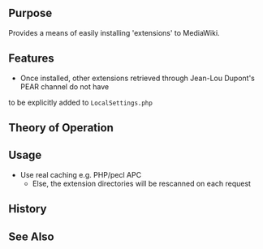 {{Extension
|name        = ExtensionManager
|status      = beta
|type        = parser
|author      = [[user:jldupont|Jean-Lou Dupont]]
|image       =
|version     = 
|update      =
|mediawiki   = 1.11
|download    = see installation section
|readme      =
|changelog   = See SVN ($Id: Extension.php 686 2007-08-18 00:43:59Z jeanlou.dupont $)
|description = 
|parameters  =
|rights      =
|example     =
}}
== Purpose==
Provides a means of easily installing 'extensions' to MediaWiki.

== Features ==
* Once installed, other extensions retrieved through Jean-Lou Dupont's PEAR channel do not have
to be explicitly added to <code>LocalSettings.php</code>

== Theory of Operation ==

== Usage ==
* Use real caching e.g. PHP/pecl APC
** Else, the extension directories will be rescanned on each request

{{Pear|ExtensionManager}}

== History ==

== See Also ==
